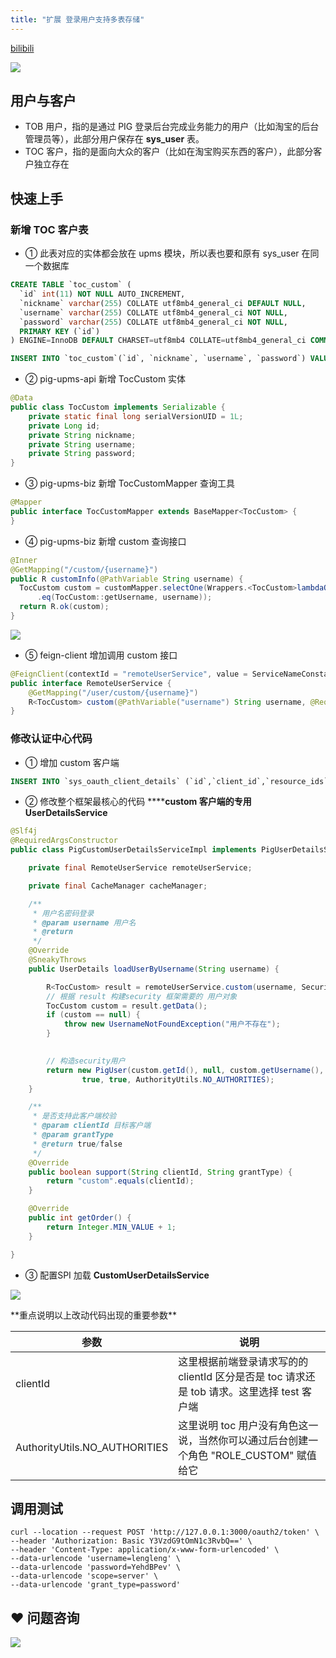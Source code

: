 ```yaml
---
title: "扩展 登录用户支持多表存储"
---
```


[bilibili](https://player.bilibili.com/player.html?bvid=BV12t411B7e9&p=19&page=19)

![](https://cdn.nlark.com/yuque/0/2021/png/283679/1622854590046-b654da2e-381e-486f-bcf6-89f4d3f45d4d.png)



## 用户与客户


+ TOB 用户，指的是通过 PIG 登录后台完成业务能力的用户（比如淘宝的后台管理员等），此部分用户保存在 **sys_user** 表。
+ TOC 客户，指的是面向大众的客户（比如在淘宝购买东西的客户），此部分客户独立存在



## 快速上手


### 新增 TOC 客户表


+ ① 此表对应的实体都会放在 upms 模块，所以表也要和原有 sys_user 在同一个数据库



```sql
CREATE TABLE `toc_custom` (
  `id` int(11) NOT NULL AUTO_INCREMENT,
  `nickname` varchar(255) COLLATE utf8mb4_general_ci DEFAULT NULL,
  `username` varchar(255) COLLATE utf8mb4_general_ci NOT NULL,
  `password` varchar(255) COLLATE utf8mb4_general_ci NOT NULL,
  PRIMARY KEY (`id`)
) ENGINE=InnoDB DEFAULT CHARSET=utf8mb4 COLLATE=utf8mb4_general_ci COMMENT='客户表';

INSERT INTO `toc_custom`(`id`, `nickname`, `username`, `password`) VALUES (1, 'lengleng', 'lengleng', '123456');
```



+ ② pig-upms-api 新增 TocCustom 实体



```java
@Data
public class TocCustom implements Serializable {
	private static final long serialVersionUID = 1L;
	private Long id;
	private String nickname;
	private String username;
	private String password;
}
```



+ ③ pig-upms-biz 新增 TocCustomMapper 查询工具



```java
@Mapper
public interface TocCustomMapper extends BaseMapper<TocCustom> {
}
```



+ ④ pig-upms-biz 新增 custom 查询接口



```java
@Inner
@GetMapping("/custom/{username}")
public R customInfo(@PathVariable String username) {
  TocCustom custom = customMapper.selectOne(Wrappers.<TocCustom>lambdaQuery()
      .eq(TocCustom::getUsername, username));
  return R.ok(custom);
}
```



![](https://cdn.nlark.com/yuque/0/2021/png/283679/1622854590051-0819160d-ff4a-44b0-b548-2d5bac68c598.png)



+ ⑤ feign-client 增加调用 custom 接口



```java
@FeignClient(contextId = "remoteUserService", value = ServiceNameConstants.UPMS_SERVICE)
public interface RemoteUserService {
	@GetMapping("/user/custom/{username}")
	R<TocCustom> custom(@PathVariable("username") String username, @RequestHeader(SecurityConstants.FROM) String from);
}
```



### 修改认证中心代码


+ ① 增加 custom 客户端



```sql
INSERT INTO `sys_oauth_client_details` (`id`,`client_id`,`resource_ids`,`client_secret`,`scope`,`authorized_grant_types`,`web_server_redirect_uri`,`authorities`,`access_token_validity`,`refresh_token_validity`,`additional_information`,`autoapprove`) VALUES (20000,'custom',NULL,'custom','server','password,refresh_token',NULL,NULL,10000,11111111,'','true');		
```



+ ② 修改整个框架最核心的代码 ******custom 客户端的专用 UserDetailsService**



```java
@Slf4j
@RequiredArgsConstructor
public class PigCustomUserDetailsServiceImpl implements PigUserDetailsService {

	private final RemoteUserService remoteUserService;

	private final CacheManager cacheManager;

	/**
	 * 用户名密码登录
	 * @param username 用户名
	 * @return
	 */
	@Override
	@SneakyThrows
	public UserDetails loadUserByUsername(String username) {

		R<TocCustom> result = remoteUserService.custom(username, SecurityConstants.FROM_IN);
		// 根据 result 构建security 框架需要的 用户对象
		TocCustom custom = result.getData();
		if (custom == null) {
			throw new UsernameNotFoundException("用户不存在");
		}

        
		// 构造security用户
		return new PigUser(custom.getId(), null, custom.getUsername(), "{noop}" + custom.getPassword(), null, true, true,
				true, true, AuthorityUtils.NO_AUTHORITIES);
	}

	/**
	 * 是否支持此客户端校验
	 * @param clientId 目标客户端
	 * @param grantType
	 * @return true/false
	 */
	@Override
	public boolean support(String clientId, String grantType) {
		return "custom".equals(clientId);
	}

	@Override
	public int getOrder() {
		return Integer.MIN_VALUE + 1;
	}

}
```

+ ③ 配置SPI 加载 **CustomUserDetailsService**

![](https://cdn.nlark.com/yuque/0/2022/png/283679/1643514028039-ba3a2ac9-a3f2-473f-b799-c2809e8124a2.png)



<Note>
**重点说明以上改动代码出现的重要参数**


</Note>

| 参数 | 说明 |
| --- | --- |
| clientId | 这里根据前端登录请求写的的 clientId 区分是否是 toc 请求还是 tob 请求。这里选择 test 客户端 |
| AuthorityUtils.NO_AUTHORITIES | 这里说明 toc 用户没有角色这一说，当然你可以通过后台创建一个角色 "ROLE_CUSTOM" 赋值给它 |




## 调用测试


```shell
curl --location --request POST 'http://127.0.0.1:3000/oauth2/token' \
--header 'Authorization: Basic Y3VzdG9tOmN1c3RvbQ==' \
--header 'Content-Type: application/x-www-form-urlencoded' \
--data-urlencode 'username=lengleng' \
--data-urlencode 'password=YehdBPev' \
--data-urlencode 'scope=server' \
--data-urlencode 'grant_type=password'
```

## ❤  问题咨询
![](https://cdn.nlark.com/yuque/0/2022/gif/283679/1662563973685-c22e9831-db66-42b5-973f-886d25d1e0e7.gif)

